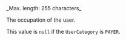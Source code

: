 <ParamField body="Occupation" type="string">
  _Max. length: 255 characters_
  
  The occupation of the user.

  This value is `null` if the `UserCategory` is `PAYER`.
</ParamField>